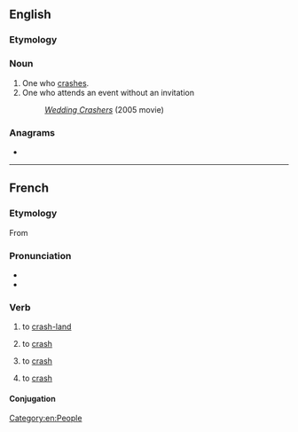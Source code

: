 ==English==

===Etymology===
{{suffix|en|crash|er}}

===Noun===
{{en-noun}}

# One who [[crash]]es.
# One who attends an event without an invitation
#: ''[[w:Wedding Crashers|Wedding Crashers]]'' (2005 movie)

===Anagrams===
* {{anagrams|en|a=acehrrs|archers|charres}}

[[Category:en:People]]

----

==French==

===Etymology===
From {{etyl|en|fr}} {{m|en|crash}}

===Pronunciation===
* {{fr-IPA}}
* {{homophones|lang=fr|cracher}}

===Verb===
{{fr-verb}}

# {{lb|fr|of an aircraft}} to [[crash-land]]
# {{lb|fr|of a vehicle}} to [[crash]]
# {{lb|fr|economics}} to [[crash]]
# {{lb|fr|computing}} to [[crash]]

====Conjugation====
{{fr-conj-auto}}